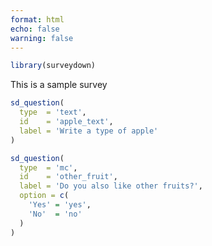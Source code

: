 ```yaml
---
format: html
echo: false
warning: false
---
```


```r
library(surveydown)
```

::: {.sd_page id=page_id}

This is a sample survey

```r
sd_question(
  type  = 'text',
  id    = 'apple_text',
  label = 'Write a type of apple'
)

sd_question(
  type  = 'mc',
  id    = 'other_fruit',
  label = 'Do you also like other fruits?',
  option = c(
    'Yes' = 'yes',
    'No'  = 'no'
  )
)
```

:::